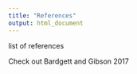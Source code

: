 ```yaml
---
title: "References"
output: html_document
---
```


list of references

Check out Bardgett and Gibson 2017